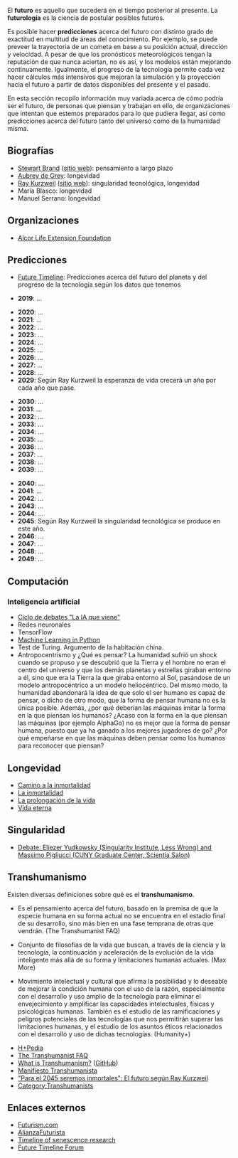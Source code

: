 {{header|1=Futuro}}

El '''futuro''' es aquello que sucederá en el tiempo posterior al presente. La '''futurología''' es la ciencia de postular posibles futuros.

Es posible hacer '''predicciones''' acerca del futuro con distinto grado de exactitud en multitud de áreas del conocimiento. Por ejemplo, se puede preveer la trayectoria de un cometa en base a su posición actual, dirección y velocidad. A pesar de que los pronósticos meteorológicos tengan la reputación de que nunca aciertan, no es así, y los modelos están mejorando continuamente. Igualmente, el progreso de la tecnología permite cada vez hacer cálculos más intensivos que mejoran la simulación y la proyección hacia el futuro a partir de datos disponibles del presente y el pasado.

En esta sección recopilo información muy variada acerca de cómo podría ser el futuro, de personas que piensan y trabajan en ello, de organizaciones que intentan que estemos preparados para lo que pudiera llegar, así como predicciones acerca del futuro tanto del universo como de la humanidad misma.

== Biografías ==

* [https://en.wikipedia.org/wiki/Stewart_Brand Stewart Brand] ([http://sb.longnow.org/ sitio web]): pensamiento a largo plazo
* [https://en.wikipedia.org/wiki/Aubrey_de_Grey Aubrey de Grey]: longevidad
* [https://en.wikipedia.org/wiki/Ray_Kurzweil Ray Kurzweil] ([http://www.kurzweilai.net/ sitio web]): singularidad tecnológica, longevidad
* María Blasco: longevidad
* Manuel Serrano: longevidad

== Organizaciones ==

* [https://en.wikipedia.org/wiki/Alcor_Life_Extension_Foundation Alcor Life Extension Foundation]

== Predicciones ==

* [http://www.futuretimeline.net Future Timeline]: Predicciones acerca del futuro del planeta y del progreso de la tecnología según los datos que tenemos

* '''2019''': ...

* '''2020''': ...
* '''2021''': ...
* '''2022''': ...
* '''2023''': ...
* '''2024''': ...
* '''2025''': ...
* '''2026''': ...
* '''2027''': ...
* '''2028''': ...
* '''2029''': Según Ray Kurzweil la esperanza de vida crecerá un año por cada año que pase.

* '''2030''': ...
* '''2031''': ...
* '''2032''': ...
* '''2033''': ...
* '''2034''': ...
* '''2035''': ...
* '''2036''': ...
* '''2037''': ...
* '''2038''': ...
* '''2039''': ...

* '''2040''': ...
* '''2041''': ...
* '''2042''': ...
* '''2043''': ...
* '''2044''': ...
* '''2045''': Según Ray Kurzweil la singularidad tecnológica se produce en este año.
* '''2046''': ...
* '''2047''': ...
* '''2048''': ...
* '''2049''': ...

== Computación ==

=== Inteligencia artificial ===

* [https://www.youtube.com/playlist?list=PLBr5XdGTPoyQWxrckAjR4wmYAtiZ1C0AJ Ciclo de debates "La IA que viene"]
* Redes neuronales
* TensorFlow
* [https://pythonprogramming.net/machine-learning-tutorial-python-introduction/ Machine Learning in Python]
* Test de Turing. Argumento de la habitación china.
* Antropocentrismo y ¿Qué es pensar? La humanidad sufrió un shock cuando se propuso y se descubrió que la Tierra y el hombre no eran el centro del universo y que los demás planetas y estrellas giraban entorno a él, sino que era la Tierra la que giraba entorno al Sol, pasándose de un modelo antropocéntrico a un modelo heliocéntrico. Del mismo modo, la humanidad abandonará la idea de que solo el ser humano es capaz de pensar, o dicho de otro modo, que la forma de pensar humana no es la única posible. Además, ¿por qué deberían las máquinas imitar la forma en la que piensan los humanos? ¿Acaso con la forma en la que piensan las máquinas (por ejemplo AlphaGo) no es mejor que la forma de pensar humana, puesto que ya ha ganado a los mejores jugadores de go? ¿Por qué empeñarse en que las máquinas deben pensar como los humanos para reconocer que piensan?

== Longevidad ==

* [https://www.youtube.com/watch?v=B5yy3Lf2684 Camino a la inmortalidad]
* [https://www.youtube.com/watch?v=ZEgcu_D0Zwc La inmortalidad]
* [https://www.youtube.com/watch?v=MXUnUY-0KFQ La prolongación de la vida]
* [https://www.youtube.com/watch?v=KEMBax2Wnew Vida eterna]

== Singularidad ==

* [https://bloggingheads.tv/videos/2561?in=00:01 Debate: Eliezer Yudkowsky (Singularity Institute, Less Wrong) and Massimo Pigliucci (CUNY Graduate Center, Scientia Salon)]

== Transhumanismo ==

Existen diversas definiciones sobre qué es el '''transhumanismo'''.

* Es el pensamiento acerca del futuro, basado en la premisa de que la especie humana en su forma actual no se encuentra en el estadio final de su desarrollo, sino más bien en una fase temprana de otras que vendrán. (The Transhumanist FAQ)

* Conjunto de filosofías de la vida que buscan, a través de la ciencia y la tecnología, la continuación y aceleración de la evolución de la vida inteligente más allá de su forma y limitaciones humanas actuales. (Max More)

* Movimiento intelectual y cultural que afirma la posibilidad y lo deseable de mejorar la condición humana con el uso de la razón, especialmente con el desarrollo y uso amplio de la tecnología para eliminar el envejecimiento y amplificar las capacidades intelectuales, físicas y psicológicas humanas. También es el estudio de las ramificaciones y peligros potenciales de las tecnologías que nos permitirán superar las limitaciones humanas, y el estudio de los asuntos éticos relacionados con el desarrollo y uso de dichas tecnologías. (Humanity+)

* [https://hpluspedia.org/ H+Pedia]
* [https://nickbostrom.com/views/transhumanist.pdf The Transhumanist FAQ]
* [https://whatistranshumanism.org/ What is Transhumanism?] ([https://github.com/alimony/whatistranshumanism.org GitHub])
* [https://transhumanismo.org/manifiesto-transhumanista/ Manifiesto Transhumanista]
* [https://www.youtube.com/watch?v=r9fcjUUVM00 "Para el 2045 seremos inmortales": El futuro según Ray Kurzweil]
* [https://hpluspedia.org/wiki/Category:Transhumanists Category:Transhumanists]

== Enlaces externos ==

* [https://futurism.com/ Futurism.com]
* [https://www.youtube.com/channel/UCplSUE_p3XcNEwSUUsfJWNg/videos AlianzaFuturista]
* [https://en.wikipedia.org/wiki/Timeline_of_senescence_research Timeline of senescence research]
* [http://www.futuretimeline.net/forum/ Future Timeline Forum]

{{futuro}}

<!--

http://dspace.ceu.es/bitstream/10637/3694/2/EPostigotranshumanismo.pdf

https://archiveteam.org/index.php?title=ArchiveBot/Futurology

-->

{{footer}}
